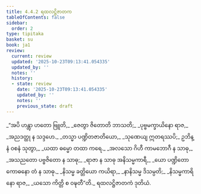 ```yaml
---
title: 4.4.2 ရထလဋ္ဌိဇာတက
tableOfContents: false
sidebar:
  order: 2
type: tipitaka
basket: su
book: ja1
review:
  current: review
  updated: '2025-10-23T09:13:41.054335'
  updated_by: ''
  notes: ''
  history:
  - state: review
    date: '2025-10-23T09:13:41.054335'
    updated_by: ''
    notes: ''
    previous_state: draft
---
```



<ReviewStatus review={frontmatter.review} showDetails={true} />

<HypothesisAnnotation frontmatter={frontmatter} />

<DynamicBreadcrumb />

<Division number="125" book="ja1" e="ch" v="22" p="109">

<Paragraph number="1044" type="verses" book="ja1">
_“အပိ ဟန္တွာ ဟတော ဗြူတိ,_  
_ဇေတွာ ဇိတောတိ ဘာသတိ;_  
_ပုဗ္ဗမက္ခာယိနော ရာဇ,_  
_အညဒတ္ထု န သဒ္ဒဟေ._  

</Paragraph>

</Division>
<Division number="126" book="ja1" e="ch" v="22" p="109">

<Paragraph number="1045" type="verses" book="ja1">
_တသ္မာ ပဏ္ဍိတဇာတိယော,_  
_သုဏေယျ ဣတရဿပိ;_  
ဥဘိန္နံ ဝစနံ သုတွာ,_  
_ယထာ ဓမ္မော တထာ ကရေ._  

</Paragraph>

</Division>
<Division number="127" book="ja1" e="ch" v="22" p="109">

<Paragraph number="1046" type="verses" book="ja1">
_အလသော ဂိဟီ ကာမဘောဂီ န သာဓု,_  
_အသညတော ပဗ္ဗဇိတော န သာဓု;_  
_ရာဇာ န သာဓု အနိသမ္မကာရီ,_  
_ယော ပဏ္ဍိတော ကောဓနော တံ န သာဓု._  

</Paragraph>

</Division>
<Division number="128" book="ja1" e="ch" v="22" p="109">

<Paragraph number="1047" type="verses" book="ja1">
_နိသမ္မ ခတ္တိယော ကယိရာ,_  
_နာနိသမ္မ ဒိသမ္ပတိ;_  
_နိသမ္မကာရိနော ရာဇ,_  
_ယသော ကိတ္တိ စ ဝဍ္ဎတီ”တိ._  


</Paragraph>
</Division>

<Paragraph number="1048" type="center" book="ja1">
ရထလဋ္ဌိဇာတကံ ဒုတိယံ.
</Paragraph>